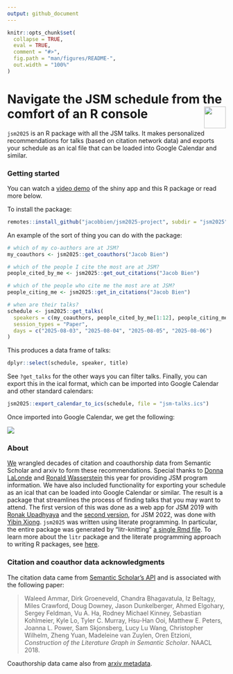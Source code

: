 ```yaml
---
output: github_document
---
```


```r
knitr::opts_chunk$set(
  collapse = TRUE,
  eval = TRUE,
  comment = "#>",
  fig.path = "man/figures/README-",
  out.width = "100%"
)
```

# Navigate the JSM schedule from the comfort of an R console <img src="man/figures/logo.png" align="right" height="50px;" />

<!-- badges: start -->
<!-- badges: end -->

`jsm2025` is an R package with all the JSM talks.  It makes personalized recommendations for talks (based on citation network data) and exports your schedule as an ical file that can be loaded into Google Calendar and similar.

### Getting started

You can watch a [video demo](https://www.youtube.com/watch?v=-k13d_KsSH0&t=1s) of the shiny app and this R package or read more below.

To install the package:

```r
remotes::install_github("jacobbien/jsm2025-project", subdir = "jsm2025")
```
 
An example of the sort of thing you can do with the package:

```r
# which of my co-authors are at JSM?
my_coauthors <- jsm2025::get_coauthors("Jacob Bien")

# which of the people I cite the most are at JSM?
people_cited_by_me <- jsm2025::get_out_citations("Jacob Bien")

# which of the people who cite me the most are at JSM?
people_citing_me <- jsm2025::get_in_citations("Jacob Bien")

# when are their talks?
schedule <- jsm2025::get_talks(
  speakers = c(my_coauthors, people_cited_by_me[1:12], people_citing_me[1:5]),
  session_types = "Paper",
  days = c("2025-08-03", "2025-08-04", "2025-08-05", "2025-08-06")
)
```

This produces a data frame of talks:

```r
dplyr::select(schedule, speaker, title)
```


See `?get_talks` for the other ways you can filter talks.  Finally, you can export this in the ical format, which can be imported into Google Calendar and other standard calendars:

```r
jsm2025::export_calendar_to_ics(schedule, file = "jsm-talks.ics")
```

Once imported into Google Calendar, we get the following:

<img src="man/figures/ics-imported.png" />

### About

[We](http://faculty.marshall.usc.edu/jacob-bien/) wrangled decades of citation and coauthorship data from Semantic Scholar and arxiv to form these recommendations.  Special thanks to [Donna LaLonde](https://www.linkedin.com/in/donna-lalonde-she-her-a6a41124) and [Ronald Wasserstein](https://www.amstat.org/about-asa/ronald-l-wasserstein) this year for providing JSM program information.  We have also included functionality for exporting your schedule as an ical that can be loaded into Google Calendar or similar. The result is a package that streamlines the process of finding talks that you may want to attend.  The first version of this was done as a web app for JSM 2019 with [Ronak Upadhyaya](https://ronakupadhyaya.github.io/) and the [second version](https://github.com/jacobbien/jsm2022-project/tree/main/jsm2022), for JSM 2022, was done with [Yibin Xiong](https://www.linkedin.com/in/yibin-xiong-936b64204/).  `jsm2025` was written using literate programming.  In particular, the entire package was generated by "litr-knitting" [a single Rmd file](https://jacobbien.github.io/jsm2025-project/create-jsm2025.html).  To learn more about the `litr` package and the literate programming approach to writing R packages, see [here](https://jacobbien.github.io/litr-project/).

### Citation and coauthor data acknowledgments

The citation data came from [Semantic Scholar's API](https://api.semanticscholar.org/datasets/v1/release/latest) and is associated with the following paper:

> Waleed Ammar, Dirk Groeneveld, Chandra Bhagavatula, Iz Beltagy, Miles Crawford, Doug Downey, Jason Dunkelberger, Ahmed Elgohary, Sergey Feldman, Vu A. Ha, Rodney Michael Kinney, Sebastian Kohlmeier, Kyle Lo, Tyler C. Murray, Hsu-Han Ooi, Matthew E. Peters, Joanna L. Power, Sam Skjonsberg, Lucy Lu Wang, Christopher Wilhelm, Zheng Yuan, Madeleine van Zuylen, Oren Etzioni, *Construction of the Literature Graph in Semantic Scholar*. NAACL 2018.

Coauthorship data came also from [arxiv metadata](https://arxiv.org/help/oa/index).
